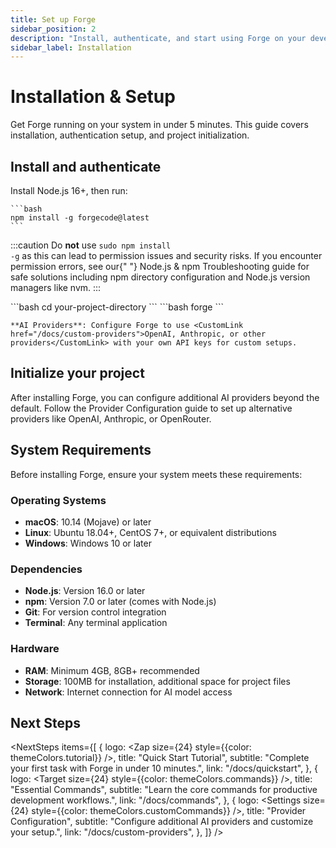 ```yaml
---
title: Set up Forge
sidebar_position: 2
description: "Install, authenticate, and start using Forge on your development machine."
sidebar_label: Installation
---
```



# Installation & Setup

Get Forge running on your system in under 5 minutes. This guide covers installation, authentication setup, and project initialization.

## Install and authenticate

<Steps>
  <Step title="Install Forge">
    Install <CustomLink href="https://nodejs.org/en/download">Node.js 16+</CustomLink>, then run:

    ```bash
    npm install -g forgecode@latest
    ```

:::caution
    Do <strong>not</strong> use <code>sudo npm install -g</code> as this can lead to permission issues and security
    risks. If you encounter permission errors, see our{" "}
    <CustomLink href="/docs/npm-troubleshooting">Node.js & npm Troubleshooting</CustomLink>
    guide for safe solutions including npm directory configuration and Node.js version managers like nvm.
:::

  </Step>
  
  <Step title="Navigate to your project">
    ```bash
    cd your-project-directory
    ```
  </Step>
  
  <Step title="Start Forge">
    ```bash
    forge
    ```
  </Step>
  
  <Step title="Complete authentication">

    **AI Providers**: Configure Forge to use <CustomLink href="/docs/custom-providers">OpenAI, Anthropic, or other providers</CustomLink> with your own API keys for custom setups.
  </Step>
</Steps>

## Initialize your project

After installing Forge, you can configure additional AI providers beyond the default. Follow the <CustomLink href="../custom-providers">Provider Configuration</CustomLink> guide to set up alternative providers like OpenAI, Anthropic, or OpenRouter.

## System Requirements

Before installing Forge, ensure your system meets these requirements:

### Operating Systems

- **macOS**: 10.14 (Mojave) or later
- **Linux**: Ubuntu 18.04+, CentOS 7+, or equivalent distributions
- **Windows**: Windows 10 or later

### Dependencies

- **Node.js**: Version 16.0 or later
- **npm**: Version 7.0 or later (comes with Node.js)
- **Git**: For version control integration
- **Terminal**: Any terminal application

### Hardware

- **RAM**: Minimum 4GB, 8GB+ recommended
- **Storage**: 100MB for installation, additional space for project files
- **Network**: Internet connection for AI model access

## Next Steps


<NextSteps
  items={[
    {
      logo: <Zap size={24} style={{color: themeColors.tutorial}} />,
      title: "Quick Start Tutorial",
      subtitle: "Complete your first task with Forge in under 10 minutes.",
      link: "/docs/quickstart",
    },
    {
      logo: <Target size={24} style={{color: themeColors.commands}} />,
      title: "Essential Commands",
      subtitle: "Learn the core commands for productive development workflows.",
      link: "/docs/commands",
    },
    {
      logo: <Settings size={24} style={{color: themeColors.customCommands}} />,
      title: "Provider Configuration",
      subtitle: "Configure additional AI providers and customize your setup.",
      link: "/docs/custom-providers",
    },
  ]}
/>